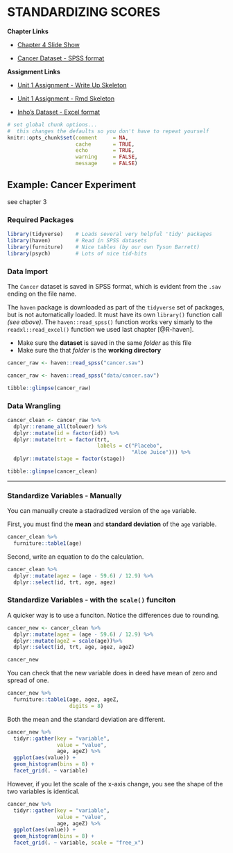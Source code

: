 # STANDARDIZING SCORES

**Chapter Links**

* [Chapter 4 Slide Show](http://tysonbarrett.com/EDUC-6600/Slides/01_Ch4_Zscores.html#1)

* [Cancer Dataset - SPSS format](https://usu.box.com/s/9c92zof5whb76bphmzxn3vqx5702qgq6)

**Assignment Links**

* [Unit 1 Assignment - Write Up Skeleton](https://usu.box.com/s/bn0m44cp5zrkev3ppjdilfsvic4bubvu)

* [Unit 1 Assignment - Rmd Skeleton](https://usu.box.com/s/zjjwexn827ziifxlcoe6emr2brfifk0x)

* [Inho's Dataset - Excel format](https://usu.box.com/s/hyky7eb24l6vvzj2xboedhcx1xolrpw1)


```r
# set global chunk options...  
#  this changes the defaults so you don't have to repeat yourself
knitr::opts_chunk$set(comment     = NA,
                      cache       = TRUE,
                      echo        = TRUE, 
                      warning     = FALSE, 
                      message     = FALSE)
```





## Example: Cancer Experiment {-}

see chapter 3


### Required Packages {-}

```r
library(tidyverse)    # Loads several very helpful 'tidy' packages
library(haven)        # Read in SPSS datasets
library(furniture)    # Nice tables (by our own Tyson Barrett)
library(psych)        # Lots of nice tid-bits
```

### Data Import {-}

The `Cancer` dataset is saved in SPSS format, which is evident from the `.sav` ending on the file name.

The `haven` package is downloaded as part of the `tidyverse` set of packages, but is not automatically loaded.  It must have its own `library()` function call *(see above)*.  The `haven::read_spss()` function works very simarly to the `readxl::read_excel()` function we used last chapter [@R-haven].

* Make sure the **dataset** is saved in the same *folder* as this file
* Make sure the that *folder* is the **working directory**

```r
cancer_raw <- haven::read_spss("cancer.sav")
```


```r
cancer_raw <- haven::read_spss("data/cancer.sav")
```

```r
tibble::glimpse(cancer_raw)
```


### Data Wrangling {-}

```r
cancer_clean <- cancer_raw %>% 
  dplyr::rename_all(tolower) %>% 
  dplyr::mutate(id = factor(id)) %>% 
  dplyr::mutate(trt = factor(trt,
                             labels = c("Placebo", 
                                        "Aloe Juice"))) %>% 
  dplyr::mutate(stage = factor(stage))

tibble::glimpse(cancer_clean)
```


---------------------------------------




### Standardize Variables - Manually

You can manually create a stadradized version of the `age` variable.


First, you must find the **mean** and **standard deviation** of the `age` variable.

```r
cancer_clean %>%
  furniture::table1(age)
```


Second, write an equation to do the calculation.

```r
cancer_clean %>%
  dplyr::mutate(agez = (age - 59.6) / 12.9) %>% 
  dplyr::select(id, trt, age, agez)
```


### Standardize Variables - with the `scale()` funciton

A quicker way is to use a funciton.  Notice the differences due to rounding.

```r
cancer_new <- cancer_clean %>%
  dplyr::mutate(agez = (age - 59.6) / 12.9) %>% 
  dplyr::mutate(ageZ = scale(age))%>%
  dplyr::select(id, trt, age, agez, ageZ)

cancer_new
```

You can check that the new variable does in deed have mean of zero and spread of one.

```r
cancer_new %>% 
  furniture::table1(age, agez, ageZ,
                    digits = 8)
```


Both the mean and the standard deviation are different.

```r
cancer_new %>% 
  tidyr::gather(key = "variable",
                value = "value",
                age, ageZ) %>% 
  ggplot(aes(value)) +
  geom_histogram(bins = 8) +
  facet_grid(. ~ variable)
```

However, if you let the scale of the x-axis change, you see the shape of the two variables is identical.

```r
cancer_new %>% 
  tidyr::gather(key = "variable",
                value = "value",
                age, ageZ) %>% 
  ggplot(aes(value)) +
  geom_histogram(bins = 8) +
  facet_grid(. ~ variable, scale = "free_x")
```



